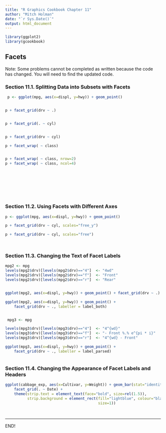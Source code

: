 ```yaml
---
title: "R Graphics Cookbook Chapter 11"
author: "Mitch Holman"
date: "`r Sys.Date()`"
output: html_document
---
```


```r
library(ggplot2)
library(gcookbook)
```

## Facets

Note: Some problems cannot be completed as written because the code has changed. You will need to find the updated code.

### Section 11.1. Splitting Data into Subsets with Facets

```r
 p <- ggplot(mpg, aes(x=displ, y=hwy)) + geom_point()


p + facet_grid(drv ~ .)


p + facet_grid(. ~ cyl)


p + facet_grid(drv ~ cyl)

p + facet_wrap( ~ class)


p + facet_wrap( ~ class, nrow=2)
p + facet_wrap( ~ class, ncol=4)









```

### Section 11.2. Using Facets with Different Axes

```r
p <- ggplot(mpg, aes(x=displ, y=hwy)) + geom_point()

p + facet_grid(drv ~ cyl, scales="free_y")

p + facet_grid(drv ~ cyl, scales="free")




```

### Section 11.3. Changing the Text of Facet Labels

```r
mpg2 <- mpg  
levels(mpg2$drv)[levels(mpg2$drv)=="4"]  <- "4wd"
levels(mpg2$drv)[levels(mpg2$drv)=="f"]  <- "Front"
levels(mpg2$drv)[levels(mpg2$drv)=="r"]  <- "Rear"


ggplot(mpg2, aes(x=displ, y=hwy)) + geom_point() + facet_grid(drv ~ .)

ggplot(mpg2, aes(x=displ, y=hwy)) + geom_point() +
    facet_grid(drv ~ ., labeller = label_both)


 mpg3 <- mpg

levels(mpg3$drv)[levels(mpg3$drv)=="4"]  <- "4^{wd}"
levels(mpg3$drv)[levels(mpg3$drv)=="f"]  <- "- Front %.% e^{pi * i}"
levels(mpg3$drv)[levels(mpg3$drv)=="r"]  <- "4^{wd} - Front"

ggplot(mpg3, aes(x=displ, y=hwy)) + geom_point() +
    facet_grid(drv ~ ., labeller = label_parsed)



```

### Section 11.4. Changing the Appearance of Facet Labels and Headers

```r
 
ggplot(cabbage_exp, aes(x=Cultivar, y=Weight)) + geom_bar(stat="identity") +
    facet_grid(. ~ Date) +
    theme(strip.text = element_text(face="bold", size=rel(1.5)),
          strip.background = element_rect(fill="lightblue", colour="black",
                                          size=1))




```

<hr>
END!